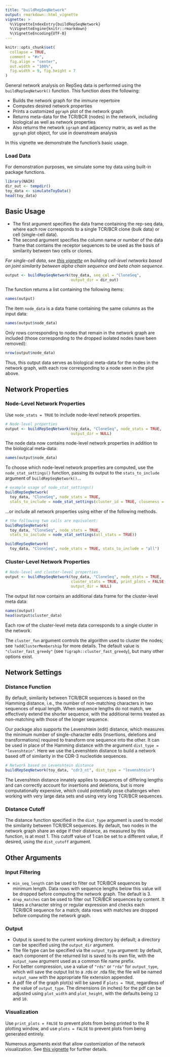 ```yaml
---
title: "buildRepSeqNetwork"
output: rmarkdown::html_vignette
vignette: >
  %\VignetteIndexEntry{buildRepSeqNetwork}
  %\VignetteEngine{knitr::rmarkdown}
  %\VignetteEncoding{UTF-8}
---
```


```r
knitr::opts_chunk$set(
  collapse = TRUE,
  comment = "#>",
  fig.align = "center", 
  out.width = "100%",
  fig.width = 9, fig.height = 7
)
```


General network analysis on RepSeq data is performed using the `buildRepSeqNetwork()` function. This function does the following:

* Builds the network graph for the immune repertoire
* Computes desired network properties
* Prints a customized `ggraph` plot of the network graph
* Returns meta-data for the TCR/BCR (nodes) in the network, including biological as well as network properties
* Also returns the network `igraph` and adjacency matrix, as well as the `ggraph` plot object, for use in downstream analysis

In this vignette we demonstrate the function's basic usage.

### Load Data

For demonstration purposes, we simulate some toy data using built-in package functions.

```r
library(NAIR)
dir_out <- tempdir()
toy_data <- simulateToyData()
head(toy_data)
```


## Basic Usage

* The first argument specifies the data frame containing the rep-seq data, where each row corresponds to a single TCR/BCR clone (bulk data) or cell (single-cell data).
* The second argument specifies the column name or number of the data frame that contains the receptor sequences to be used as the basis of similarity between two cells or clones.

*For single-cell data, see [this vignette](dual_chain.html) on building cell-level networks based on joint similarity between alpha chain sequence and beta chain sequence.*

```r
output <- buildRepSeqNetwork(toy_data, seq_col = "CloneSeq", 
                             output_dir = dir_out)
```


The function returns a list containing the following items:
```r
names(output)
```

The item `node_data` is a data frame containing the same columns as the input data:

```r
names(output$node_data)
```

Only rows corresponding to nodes that remain in the network graph are included (those corresponding to the dropped isolated nodes have been removed):
```r
nrow(output$node_data)
```

Thus, this output data serves as biological meta-data for the nodes in the network graph, with each row corresponding to a node seen in the plot above.




## Network Properties


### Node-Level Network Properties

Use `node_stats = TRUE` to include node-level network properties. 

```r
# Node-level properties
output <- buildRepSeqNetwork(toy_data, "CloneSeq", node_stats = TRUE, 
                             output_dir = NULL)
```

The node data now contains node-level network properties in addition to the biological meta-data:
```r
names(output$node_data)
```


To choose which node-level network properties are computed, use the `node_stat_settings()` function, passing its output to the `stats_to_include` argument of `buildRepSeqNetwork()`...

```r
# example usage of node_stat_settings()
buildRepSeqNetwork(
  toy_data, "CloneSeq", node_stats = TRUE,
  stats_to_include = node_stat_settings(cluster_id = TRUE, closeness = FALSE))
```

...or include all network properties using either of the following methods.

```r
# the following two calls are equivalent:
buildRepSeqNetwork(
  toy_data, "CloneSeq", node_stats = TRUE, 
  stats_to_include = node_stat_settings(all_stats = TRUE))

buildRepSeqNetwork(
  toy_data, "CloneSeq", node_stats = TRUE, stats_to_include = "all")
```


### Cluster-Level Network Properties

```r
# Node-level and cluster-level properties
output <- buildRepSeqNetwork(toy_data, "CloneSeq", node_stats = TRUE, 
                             cluster_stats = TRUE, print_plots = FALSE,
                             output_dir = NULL)
```

The output list now contains an additional data frame for the cluster-level meta data:

```r
names(output)
head(output$cluster_data)
```

Each row of the cluster-level meta data corresponds to a single cluster in the network.

The `cluster_fun` argument controls the algorithm used to cluster the nodes; see `?addClusterMembership` for more details. The default value is `"cluster_fast_greedy"` (see `?igraph::cluster_fast_greedy`), but many other options exist.


## Network Settings

### Distance Function

By default, similarity between TCR/BCR sequences is based on the Hamming distance, i.e., the number of non-matching characters in two sequences of equal length. When sequence lengths do not match, we effectively extend the shorter sequence, with the additional terms treated as non-matching with those of the longer sequence.

Our package also supports the Levenshtein (edit) distance, which measures the minimum number of single-character edits (insertions, deletions and transformations) required to transform one sequence into the other. It can be used in place of the Hamming distance with the argument `dist_type = "levenshtein"`. Here we use the Levenshtein distance to build a network based off of similarity in the CDR-3 nucleotide sequences.

```r
# Network based on Levenshtein distance
buildRepSeqNetwork(toy_data, "cdr3_nt", dist_type = "levenshtein")
```

The Levenshtein distance innately applies to sequences of differing lengths and can correctly account for insertions and deletions, but is more computationally expensive, which could potentially pose challenges when working with very large data sets and using very long TCR/BCR sequences.


### Distance Cutoff

The distance function specified in the `dist_type` argument is used to model the similarity between TCR/BCR sequences. By default, two nodes in the network graph share an edge if their distance, as measured by this function, is at most 1. This cutoff value of 1 can be set to a different value, if desired, using the `dist_cutoff` argument.




## Other Arguments

### Input Filtering

* `min_seq_length` can be used to filter out TCR/BCR sequences by minimum length. Data rows with sequence lengths below this value will be dropped before computing the network graph. The default is 3.
* `drop_matches` can be used to filter out TCR/BCR sequences by content. It takes a character string or regular expression and checks each TCR/BCR sequence for a match; data rows with matches are dropped before computing the network graph. 

### Output 

* Output is saved to the current working directory by default; a directory can be specified using the `output_dir` argument. 
* The file type can be specified via the `output_type` argument: by default, each component of the returned list is saved to its own file, with the `output_name` argument used as a common file name prefix.
* For better compression, use a value of `"rds"` or `"rda"` for `output_type`, which will save the output list to a .rds or .rda file; the file will be named `output_name` with the appropriate file extension appended. 
* A pdf file of the graph plot(s) will be saved if `plots = TRUE`, regardless of the value of `output_type`. The dimensions (in inches) for the pdf can be adjusted using `plot_width` and `plot_height`, with the defaults being `12` and `10`.



### Visualization

Use  `print_plots = FALSE` to prevent plots from being printed to the R plotting window, and use `plots = FALSE` to prevent plots from being generated entirely. 

Numerous arguments exist that allow customization of the network visualization. See [this vignette](network_visualization.html) for further details.

